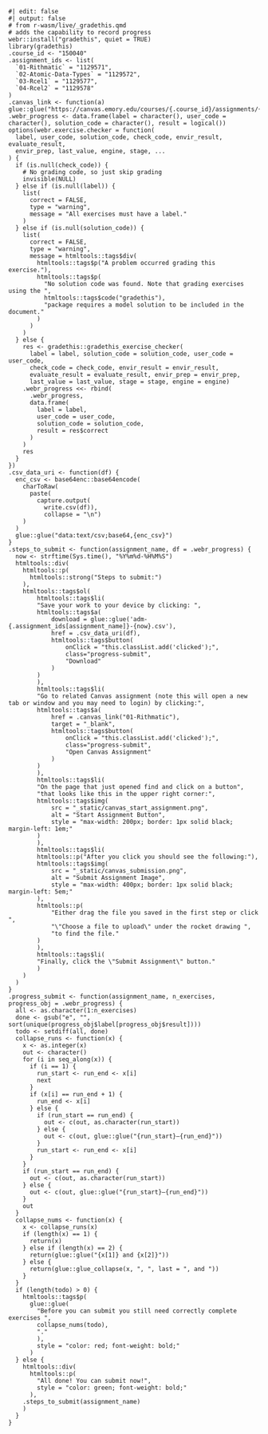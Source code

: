 ```webr
#| edit: false
#| output: false
# from r-wasm/live/_gradethis.qmd
# adds the capability to record progress
webr::install("gradethis", quiet = TRUE)
library(gradethis)
.course_id <- "150040"
.assignment_ids <- list(
  `01-Rithmatic` = "1129571",
  `02-Atomic-Data-Types` = "1129572",
  `03-Rcel1` = "1129577",
  `04-Rcel2` = "1129578"
)
.canvas_link <- function(a) glue::glue("https://canvas.emory.edu/courses/{.course_id}/assignments/{.assignment_ids[{a}]}")
.webr_progress <- data.frame(label = character(), user_code = character(), solution_code = character(), result = logical())
options(webr.exercise.checker = function(
  label, user_code, solution_code, check_code, envir_result, evaluate_result,
  envir_prep, last_value, engine, stage, ...
) {
  if (is.null(check_code)) {
    # No grading code, so just skip grading
    invisible(NULL)
  } else if (is.null(label)) {
    list(
      correct = FALSE,
      type = "warning",
      message = "All exercises must have a label."
    )
  } else if (is.null(solution_code)) {
    list(
      correct = FALSE,
      type = "warning",
      message = htmltools::tags$div(
        htmltools::tags$p("A problem occurred grading this exercise."),
        htmltools::tags$p(
          "No solution code was found. Note that grading exercises using the ",
          htmltools::tags$code("gradethis"),
          "package requires a model solution to be included in the document."
        )
      )
    )
  } else {
    res <- gradethis::gradethis_exercise_checker(
      label = label, solution_code = solution_code, user_code = user_code,
      check_code = check_code, envir_result = envir_result,
      evaluate_result = evaluate_result, envir_prep = envir_prep,
      last_value = last_value, stage = stage, engine = engine)
    .webr_progress <<- rbind(
      .webr_progress,
      data.frame(
        label = label,
        user_code = user_code,
        solution_code = solution_code,
        result = res$correct
      )
    )
    res
  }
})
.csv_data_uri <- function(df) {
  enc_csv <- base64enc::base64encode(
    charToRaw(
      paste(
        capture.output(
          write.csv(df)),
          collapse = "\n")
    )
  )
  glue::glue("data:text/csv;base64,{enc_csv}")
}
.steps_to_submit <- function(assignment_name, df = .webr_progress) {
  now <- strftime(Sys.time(), "%Y%m%d-%H%M%S")
  htmltools::div(
    htmltools::p(
      htmltools::strong("Steps to submit:")
    ),
    htmltools::tags$ol(
        htmltools::tags$li(
        "Save your work to your device by clicking: ",
        htmltools::tags$a(
            download = glue::glue('adm-{.assignment_ids[assignment_name]}-{now}.csv'),
            href = .csv_data_uri(df),
            htmltools::tags$button(
                onClick = "this.classList.add('clicked');",
                class="progress-submit",
                "Download"
            )
        )
        ),
        htmltools::tags$li(
        "Go to related Canvas assignment (note this will open a new tab or window and you may need to login) by clicking:",
        htmltools::tags$a(
            href = .canvas_link("01-Rithmatic"),
            target = "_blank",
            htmltools::tags$button(
                onClick = "this.classList.add('clicked');",
                class="progress-submit",
                "Open Canvas Assignment"
            )
        )
        ),
        htmltools::tags$li(
        "On the page that just opened find and click on a button",
        "that looks like this in the upper right corner:",
        htmltools::tags$img(
            src = "_static/canvas_start_assignment.png",
            alt = "Start Assignment Button",
            style = "max-width: 200px; border: 1px solid black; margin-left: 1em;"
        )
        ),
        htmltools::tags$li(
        htmltools::p("After you click you should see the following:"),
        htmltools::tags$img(
            src = "_static/canvas_submission.png",
            alt = "Submit Assignment Image",
            style = "max-width: 400px; border: 1px solid black; margin-left: 5em;"
        ),
        htmltools::p(
            "Either drag the file you saved in the first step or click ",
            "\"Choose a file to upload\" under the rocket drawing ",
            "to find the file."
        )
        ),
        htmltools::tags$li(
        "Finally, click the \"Submit Assignment\" button."
        )
    )
  )
}
.progress_submit <- function(assignment_name, n_exercises, progress_obj = .webr_progress) {
  all <- as.character(1:n_exercises)
  done <- gsub("e", "", sort(unique(progress_obj$label[progress_obj$result])))
  todo <- setdiff(all, done)
  collapse_runs <- function(x) {
    x <- as.integer(x)
    out <- character()
    for (i in seq_along(x)) {
      if (i == 1) {
        run_start <- run_end <- x[i]
        next
      }
      if (x[i] == run_end + 1) {
        run_end <- x[i]
      } else {
        if (run_start == run_end) {
          out <- c(out, as.character(run_start))
        } else {
          out <- c(out, glue::glue("{run_start}–{run_end}"))
        }
        run_start <- run_end <- x[i]
      }
    }
    if (run_start == run_end) {
      out <- c(out, as.character(run_start))
    } else {
      out <- c(out, glue::glue("{run_start}–{run_end}"))
    }
    out
  }
  collapse_nums <- function(x) {
    x <- collapse_runs(x)
    if (length(x) == 1) {
      return(x)
    } else if (length(x) == 2) {
      return(glue::glue("{x[1]} and {x[2]}"))
    } else {
      return(glue::glue_collapse(x, ", ", last = ", and "))
    }
  }
  if (length(todo) > 0) {
    htmltools::tags$p(
      glue::glue(
        "Before you can submit you still need correctly complete exercises ",
        collapse_nums(todo),
        "."
        ),
        style = "color: red; font-weight: bold;"
      )
  } else {
    htmltools::div(
      htmltools::p(
        "All done! You can submit now!",
        style = "color: green; font-weight: bold;"
      ),
    .steps_to_submit(assignment_name)
    )
  }
}
```
